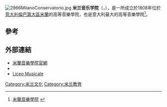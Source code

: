 [[File:2966MilanoConservatorio.jpg|thumb]]
'''米兰音乐学院'''（{{lang-en|Milan Conservatory}}，{{lang-it|Conservatorio Giuseppe Verdi}}），是一所成立於1808年位於[[意大利|意大利]][[伦巴第大区|倫巴第大區]][[米蘭|米蘭]]的高等音樂學院，也是意大利最大的高等音樂學院<ref>[http://liuxue.eastday.com/SchoolDetail-10260.html 米蘭音樂學院] {{Wayback|url=http://liuxue.eastday.com/SchoolDetail-10260.html|date=20170305002406}} </ref>。

==參考==
{{reflist}}

==外部連結==
* [https://web.archive.org/web/20151204161417/http://www.consmilano.it/ 米蘭音樂學院官網] {{it}}
*{{Cite book|url=https://books.google.co.uk/books?id=nshyVnFbYbIC&pg=PA337|publisher=Touring Editore|date=1998|isbn=978-88-365-1249-2|language=it|first=Touring club|last=italiano|title=Milano|pages=337}}
* [http://www.consmilano.it/it/didattica/liceo-musicale Liceo Musicale] {{it}}

[[Category:米兰文化|Category:米兰文化]]
[[Category:米兰教育|Category:米兰教育]]